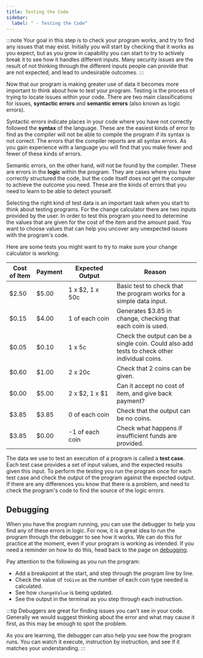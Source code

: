 ```yaml
---
title: Testing the Code
sidebar:
  label: " - Testing the Code"
---
```


:::note
Your goal in this step is to check your program works, and try to find any issues that may exist. Initially you will start by checking that it works as you expect, but as you grow in capability you can start to try to actively break it to see how it handles different inputs. Many security issues are the result of not thinking through the different inputs people can provide that are not expected, and lead to undesirable outcomes.
:::

Now that our program is making greater use of data it becomes more important to think about how to test your program. Testing is the process of trying to locate issues within your code. There are two main
classifications for issues, **syntactic errors** and **semantic errors** (also known as logic errors).

Syntactic errors indicate places in your code where you have not correctly followed the **syntax** of the language. These are the easiest kinds of error to find as the compiler will not be able to compile the program if its syntax is not correct. The errors that the compiler reports are all syntax errors. As you gain experience with a language you will find that you make fewer and fewer of these kinds of errors.

Semantic errors, on the other hand, will not be found by the compiler. These are errors in the **logic** within the program. They are cases where you have correctly structured the code, but the code itself does not get the computer to achieve the outcome you need. These are the kinds of errors that you need to learn to be able to detect yourself.

Selecting the right kind of test data is an important task when you start to think about testing programs.
For the change calculator there are two inputs provided by the user. In order to test this program you need to determine the values that are given for the cost of the item and the amount paid. You want to choose values that can help you uncover any unexpected issues with the program's code.

Here are some tests you might want to try to make sure your change calculator is working:

| Cost of Item | Payment | <div style="width:110px">Expected Output</div>    | Reason |
| ------------ | ------- | ------------------ | ------ |
| \$2.50       | \$5.00  | 1 x \$2, 1 x 50c   | Basic test to check that the program works for a simple data input.
| \$0.15       | \$4.00  | 1 of each coin     | Generates \$3.85 in change, checking that each coin is used.
| \$0.05       | \$0.10  | 1 x 5c             | Check the output can be a single coin. Could also add tests to check other individual coins.
| \$0.60       | \$1.00  | 2 x 20c            | Check that 2 coins can be given.
| \$0.00       | \$5.00  | 2 x \$2, 1 x \$1   | Can it accept no cost of item, and give back payment?
| \$3.85       | \$3.85  | 0 of each coin     | Check that the output can be no coins.
| \$3.85       | \$0.00  | -1 of each coin    | Check what happens if insufficient funds are provided.

The data we use to test an execution of a program is called a **test case**. Each test case provides a set of input values, and the expected results given this input. To perform the testing you run the program once for each test case and check the output of the program against the expected output. If there are any differences you know that there is a problem, and need to check the program's code to find the source of the logic errors.

## Debugging

When you have the program running, you can use the debugger to help you find any of these errors in logic. For now, it is a great idea to run the program through the debugger to see how it works. We can do this for practice at the moment, even if your program is working as intended. If you need a reminder on how to do this, head back to the page on [debugging](/book/part-0-getting-started/3-building-programs/2-trailside/04-debug).

Pay attention to the following as you run the program:

- Add a breakpoint at the start, and step through the program line by line.
- Check the value of `toGive` as the number of each coin type needed is calculated.
- See how `changeValue` is being updated.
- See the output in the terminal as you step through each instruction.

:::tip
Debuggers are great for finding issues you can't see in your code. Generally we would suggest thinking about the error and what may cause it first, as this may be enough to spot the problem.

As you are learning, the debugger can also help you see how the program runs. You can watch it execute, instruction by instruction, and see if it matches your understanding.
:::
